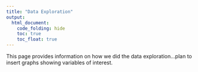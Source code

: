 ```yaml
---
title: "Data Exploration"
output: 
  html_document:
    code_folding: hide
    toc: true
    toc_float: true
---
```

This page provides information on how we did the data exploration...plan to insert graphs showing variables of interest.